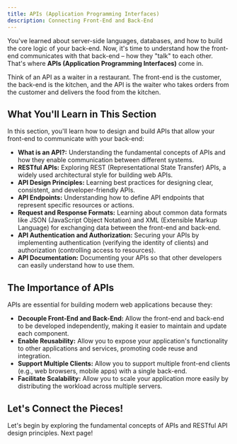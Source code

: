 ```yaml
---
title: APIs (Application Programming Interfaces)
description: Connecting Front-End and Back-End
---
```


You've learned about server-side languages, databases, and how to build the core logic of your back-end.
Now, it's time to understand how the front-end communicates with that back-end – how they "talk" to each other.
That's where **APIs (Application Programming Interfaces)** come in.

Think of an API as a waiter in a restaurant.
The front-end is the customer, the back-end is the kitchen, and the API is the waiter who takes orders from the customer and delivers the food from the kitchen.

## What You'll Learn in This Section

In this section, you'll learn how to design and build APIs that allow your front-end to communicate with your back-end:

- **What is an API?:** Understanding the fundamental concepts of APIs and how they enable communication between different systems.
- **RESTful APIs:** Exploring REST (Representational State Transfer) APIs, a widely used architectural style for building web APIs.
- **API Design Principles:** Learning best practices for designing clear, consistent, and developer-friendly APIs.
- **API Endpoints:** Understanding how to define API endpoints that represent specific resources or actions.
- **Request and Response Formats:** Learning about common data formats like JSON (JavaScript Object Notation) and XML (Extensible Markup Language) for exchanging data between the front-end and back-end.
- **API Authentication and Authorization:** Securing your APIs by implementing authentication (verifying the identity of clients) and authorization (controlling access to resources).
- **API Documentation:** Documenting your APIs so that other developers can easily understand how to use them.

## The Importance of APIs

APIs are essential for building modern web applications because they:

- **Decouple Front-End and Back-End:** Allow the front-end and back-end to be developed independently, making it easier to maintain and update each component.
- **Enable Reusability:** Allow you to expose your application's functionality to other applications and services, promoting code reuse and integration.
- **Support Multiple Clients:** Allow you to support multiple front-end clients (e.g., web browsers, mobile apps) with a single back-end.
- **Facilitate Scalability:** Allow you to scale your application more easily by distributing the workload across multiple servers.

## Let's Connect the Pieces!

Let's begin by exploring the fundamental concepts of APIs and RESTful API design principles.
Next page!

